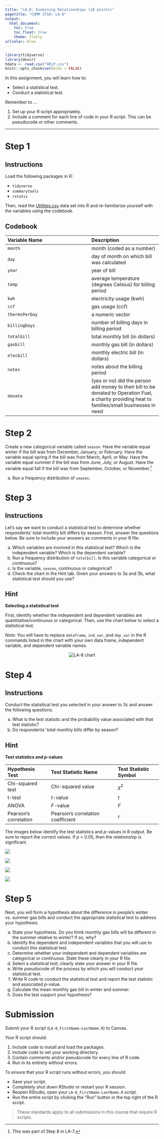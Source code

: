 ```yaml
---
title: "LA-8: Examining Relationships (10 points)"
pagetitle: "COMM 3710: LA-8"
output:
  html_document:
    toc: true
    toc_float: true
    theme: flatly
urlcolor: blue
---
```


```r
library(tidyverse)
library(descr)
hdata <- read.csv("HELP.csv")
knitr::opts_chunk$set(echo = FALSE)
```

In this assignment, you will learn how to:

- Select a statistical test.
- Conduct a statistical test.

Remember to ...

1) Set up your R script appropriately.
2) Include a comment for each line of code in your R script. This can be pseudocode or other comments.

---

# Step 1 {.tabset .tabset-fade}
##  Instructions
Load the following packages in R:

- `tidyverse`
- `summarytools`
- `rstatix`

Then, read the [Utilities.csv](https://utah.instructure.com/files/117853079/download?download_frd=1) data set into R and re-familiarize yourself with the variables using the codebook.

## Codebook

| Variable Name | Description |
| :------------ | :---------- |
| `month` | month (coded as a number) |
| `day` | day of month on which bill was calculated |
| `year` | year of bill |
| `temp` | average temperature (degrees Celsius) for billing period |
| `kwh` | electricity usage (kwh) |
| `ccf` | gas usage (ccf) |
| `thermsPerDay` | a numeric vector |
| `billingDays` | number of billing days in billing period |
| `totalbill` | total monthly bill (in dollars) |
| `gasbill` | monthly gas bill (in dollars) |
| `elecbill` | monthly electric bill (in dollars) |
| `notes` | notes about the billing period |
| `donate` | (yes or no) did the person add money to their bill to be donated to Operation Fuel, a charity providing heat to families/small businesses in need |


# Step 2
Create a new categorical variable called `season`. Have the variable equal winter if the bill was from December, January, or February. Have the variable equal spring if the bill was from March, April, or May. Have the variable equal summer if the bill was from June, July, or August. Have the variable equal fall if the bill was from September, October, or November.^[This was part of Step 8 in LA-7.]

a) Run a frequency distribution of `season`.


# Step 3 {.tabset .tabset-fade}
## Instructions
Let's say we want to conduct a statistical test to determine whether respondents' total monthly bill differs by season. First, answer the questions below. Be sure to include your answers as comments in your R file.

a) Which variables are involved in this statistical test? Which is the independent variable? Which is the dependent variable?
b) Run a frequency distribution of `totalbill`. Is this variable categorical or continuous?
c) Is the variable, `season`, continuous or categorical?
d) Check the chart in the Hint tab. Given your answers to 3a and 3b, what statistical test should you use?


## Hint
**Selecting a statistical test**

First, identify whether the independent and dependent variables are quantitative/continuous or categorical. Then, use the chart below to select a statistical test.

*Note*: You will have to replace `dataframe`, `ind_var`, and `dep_var` in the R commands listed in the chart with your own data frame, independent variable, and dependent variable names.

<center>
<img src="https://github.com/sarakyeo/sarakyeo.github.io/raw/master/COMM-3710/LA/LA-8_chart.png" alt="LA-8 chart"/>
</center>


# Step 4 {.tabset .tabset-fade}
## Instructions
Conduct the statistical test you selected in your answer to 3c and answer the following questions.

a) What is the test statistic and the probability value associated with that test statistic?
b) Do respondents' total monthly bills differ by season?

## Hint
**Test statistics and *p*-values**

| Hypothesis Test       |   Test Statistic Name             | Test Statistic Symbol |
|:----------------------|:----------------------------------|:----------------------|
| Chi-squared test      | Chi-squared value                 | $\chi^2$              |
| t-test                | *t*-value                         | $t$                   |
| ANOVA                 | *F*-value                         | $F$                   |
| Pearson's correlation | Pearson's correlation coefficient | $r$                   |

The images below identify the test statistics and *p*-values in R output. Be sure to report the correct values. If *p* < 0.05, then the relationship is significant.

<img src="https://github.com/sarakyeo/sarakyeo.github.io/raw/master/COMM-3710/LA/LA-8_chisq.png"/>

<img src="https://github.com/sarakyeo/sarakyeo.github.io/raw/master/COMM-3710/LA/LA-8_t-test.png"/>

<img src="https://github.com/sarakyeo/sarakyeo.github.io/raw/master/COMM-3710/LA/LA-8_ANOVA.png"/>

<img src="https://github.com/sarakyeo/sarakyeo.github.io/raw/master/COMM-3710/LA/LA-8_cor.png"/>


# Step 5 {.tabset .tabset-fade}
Next, you will form a hypothesis about the difference in people's winter vs. summer gas bills and conduct the appropriate statistical test to address your hypothesis.

a) State your hypothesis. Do you think monthly gas bills will be different in the summer relative to winter? If so, why?
b) Identify the dependent and independent variables that you will use to conduct this statistical test.
c) Determine whether your independent and dependent variables are categorical or continuous. State these clearly in your R file.
d) Select a statistical test; clearly state your answer in your R file.
e) Write pseudocode of the process by which you will conduct your statistical test.
f) Write R code to conduct the statistical test and report the test statistic and associated *p*-value.
g) Calculate the mean monthly gas bill in winter and summer.
h) Does the test support your hypothesis?


# Submission

Submit your R script (`LA-8_FirstName-LastName.R`) to Canvas.

Your R script should:

1) Include code to install and load the packages.
2) Include code to set your working directory.
3) Contain comments and/or pseudocode for every line of R code.
4) Run in its entirety without errors.

To ensure that your R script runs without errors, you should:

- Save your script.
- Completely shut down RStudio or restart your R session.
- Reopen RStudio, open your `LA-8_FirstName-LastName.R` script.
- Run the entire script by clicking the "Run" button in the top right of the R script.

> These standards apply to all submissions in this course that require R scripts.